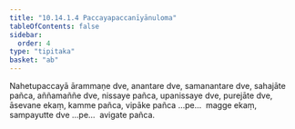 ```yaml
---
title: "10.14.1.4 Paccayapaccanīyānuloma"
tableOfContents: false
sidebar:
  order: 4
type: "tipitaka"
basket: "ab"
---
```



<DynamicBreadcrumb />

<Division number="433">

<Paragraph number="3411">
Nahetupaccayā ārammaṇe dve, anantare dve, samanantare dve, sahajāte pañca, aññamaññe dve, nissaye pañca, upanissaye dve, purejāte dve, āsevane ekaṃ, kamme pañca, vipāke pañca …pe…  magge ekaṃ, sampayutte dve …pe…  avigate pañca.
</Paragraph>
</Division>